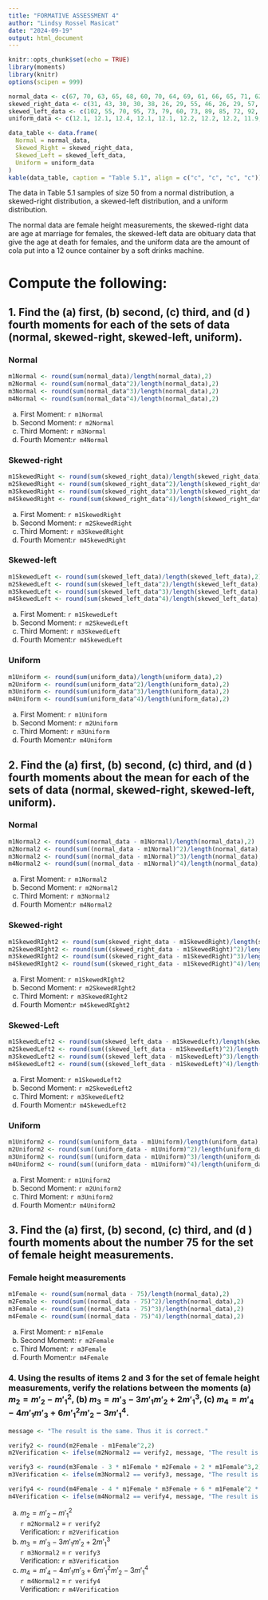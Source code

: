 ---
title: "FORMATIVE ASSESSMENT 4"
author: "Lindsy Rossel Masicat"
date: "2024-09-19"
output: html_document
---

```{r setup, include=FALSE}
knitr::opts_chunk$set(echo = TRUE)
library(moments)
library(knitr)
options(scipen = 999) 
```
<style>
  table, caption {
    margin-left: auto;
    margin-right: auto;
    text-align: center;
  }
  caption{
    font-size: 14pt;
    font-weight: bold;
    color: black;
}
</style>
```{r table, echo=FALSE}
normal_data <- c(67, 70, 63, 65, 68, 60, 70, 64, 69, 61, 66, 65, 71, 62, 66, 68, 64, 67, 62, 66, 65, 63, 66, 65, 63, 69, 62, 67, 59, 66, 65, 63, 65, 60, 67, 64, 68, 61, 69, 65, 62, 67, 70, 64, 63, 68, 64, 65, 61, 66)
skewed_right_data <- c(31, 43, 30, 30, 38, 26, 29, 55, 46, 26, 29, 57, 34, 34, 36, 40, 28, 26, 66, 63, 30, 33, 24, 35, 34, 40, 24, 29, 24, 27, 35, 33, 75, 38, 34, 85, 29, 40, 41, 35, 26, 34, 19, 23, 28, 26, 31, 25, 22, 28)
skewed_left_data <- c(102, 55, 70, 95, 73, 79, 60, 73, 89, 85, 72, 92, 76, 93, 76, 97, 10, 70, 85, 25, 83, 58, 10, 92, 82, 87, 104, 75, 80, 66, 93, 90, 84, 73, 98, 79, 35, 71, 90, 71, 63, 58, 82, 72, 93, 44, 65, 77, 81, 77)
uniform_data <- c(12.1, 12.1, 12.4, 12.1, 12.1, 12.2, 12.2, 12.2, 11.9, 12.2, 12.3, 12.3, 11.7, 12.3, 12.3, 12.4, 12.4, 12.1, 12.4, 12.4, 12.5, 11.8, 12.5, 12.5, 12.5, 11.6, 11.6, 12, 11.6, 11.6, 11.7, 12.3, 11.7, 11.7, 11.7, 11.8, 12.5, 11.8, 11.8, 11.8, 11.9, 11.9, 11.9, 12.2, 11.9, 12, 11.9, 12, 12, 12)
```

```{r tableputput, echo=FALSE}
data_table <- data.frame(
  Normal = normal_data,
  Skewed_Right = skewed_right_data,
  Skewed_Left = skewed_left_data,
  Uniform = uniform_data
)
kable(data_table, caption = "Table 5.1", align = c("c", "c", "c", "c"))
```
The data in Table 5.1 samples of size 50 from a normal distribution, a skewed-right distribution, a skewed-left distribution, and a uniform distribution.

The normal data are female height measurements, the skewed-right data are age at marriage for females, the skewed-left data are obituary data that give the age at death for females, and the uniform data are the amount of cola put into a 12 ounce container by a soft drinks machine.

# Compute the following:

## 1. Find the (a) first, (b) second, (c) third, and (d ) fourth moments for each of the sets of data (normal, skewed-right, skewed-left, uniform).

### Normal

```{r normal, echo=FALSE}
m1Normal <- round(sum(normal_data)/length(normal_data),2)
m2Normal <- round(sum(normal_data^2)/length(normal_data),2)
m3Normal <- round(sum(normal_data^3)/length(normal_data),2)
m4Normal <- round(sum(normal_data^4)/length(normal_data),2)
```
(a) First Moment: `r m1Normal`
(b) Second Moment: `r m2Normal`
(c) Third Moment: `r m3Normal` 
(d) Fourth Moment:`r m4Normal`

### Skewed-right
```{r skewed-rigt, echo=FALSE}
m1SkewedRight <- round(sum(skewed_right_data)/length(skewed_right_data),2)
m2SkewedRight <- round(sum(skewed_right_data^2)/length(skewed_right_data),2)
m3SkewedRight <- round(sum(skewed_right_data^3)/length(skewed_right_data),2)
m4SkewedRight <- round(sum(skewed_right_data^4)/length(skewed_right_data),2)
```
(a) First Moment: `r m1SkewedRight`
(b) Second Moment: `r m2SkewedRight`
(c) Third Moment: `r m3SkewedRight` 
(d) Fourth Moment:`r m4SkewedRight`

### Skewed-left
```{r skewed-left, echo=FALSE}
m1SkewedLeft <- round(sum(skewed_left_data)/length(skewed_left_data),2)
m2SkewedLeft <- round(sum(skewed_left_data^2)/length(skewed_left_data),2)
m3SkewedLeft <- round(sum(skewed_left_data^3)/length(skewed_left_data),2)
m4SkewedLeft <- round(sum(skewed_left_data^4)/length(skewed_left_data),2)
```
(a) First Moment: `r m1SkewedLeft`
(b) Second Moment: `r m2SkewedLeft`
(c) Third Moment: `r m3SkewedLeft` 
(d) Fourth Moment:`r m4SkewedLeft`

### Uniform
```{r uniform, echo=FALSE}
m1Uniform <- round(sum(uniform_data)/length(uniform_data),2)
m2Uniform <- round(sum(uniform_data^2)/length(uniform_data),2)
m3Uniform <- round(sum(uniform_data^3)/length(uniform_data),2)
m4Uniform <- round(sum(uniform_data^4)/length(uniform_data),2)
```
(a) First Moment: `r m1Uniform`
(b) Second Moment: `r m2Uniform`
(c) Third Moment: `r m3Uniform` 
(d) Fourth Moment:`r m4Uniform`

## 2. Find the (a) first, (b) second, (c) third, and (d ) fourth moments about the mean for each of the sets of data (normal, skewed-right, skewed-left, uniform).

### Normal

```{r normal2, echo=FALSE}
m1Normal2 <- round(sum(normal_data - m1Normal)/length(normal_data),2)
m2Normal2 <- round(sum((normal_data - m1Normal)^2)/length(normal_data),2)
m3Normal2 <- round(sum((normal_data - m1Normal)^3)/length(normal_data),2)
m4Normal2 <- round(sum((normal_data - m1Normal)^4)/length(normal_data),2)
```
(a) First Moment: `r m1Normal2`
(b) Second Moment: `r m2Normal2`
(c) Third Moment: `r m3Normal2` 
(d) Fourth Moment:`r m4Normal2`

### Skewed-right
```{r skewedright2, echo=FALSE}
m1SkewedRIght2 <- round(sum(skewed_right_data - m1SkewedRight)/length(skewed_right_data),2)
m2SkewedRIght2 <- round(sum((skewed_right_data - m1SkewedRight)^2)/length(skewed_right_data),2)
m3SkewedRIght2 <- round(sum((skewed_right_data - m1SkewedRight)^3)/length(skewed_right_data),2)
m4SkewedRIght2 <- round(sum((skewed_right_data - m1SkewedRight)^4)/length(skewed_right_data),2)
```
(a) First Moment: `r m1SkewedRIght2`
(b) Second Moment: `r m2SkewedRIght2`
(c) Third Moment: `r m3SkewedRIght2` 
(d) Fourth Moment:`r m4SkewedRIght2`

### Skewed-Left
```{r skewedleft2, echo=FALSE}
m1SkewedLeft2 <- round(sum(skewed_left_data - m1SkewedLeft)/length(skewed_left_data),2)
m2SkewedLeft2 <- round(sum((skewed_left_data - m1SkewedLeft)^2)/length(skewed_left_data),2)
m3SkewedLeft2 <- round(sum((skewed_left_data - m1SkewedLeft)^3)/length(skewed_left_data),2)
m4SkewedLeft2 <- round(sum((skewed_left_data - m1SkewedLeft)^4)/length(skewed_left_data),2)
```
(a) First Moment: `r m1SkewedLeft2`
(b) Second Moment: `r m2SkewedLeft2`
(c) Third Moment: `r m3SkewedLeft2` 
(d) Fourth Moment:`r m4SkewedLeft2`

### Uniform

```{r uniform2, echo=FALSE}
m1Uniform2 <- round(sum(uniform_data - m1Uniform)/length(uniform_data),2)
m2Uniform2 <- round(sum((uniform_data - m1Uniform)^2)/length(uniform_data),2)
m3Uniform2 <- round(sum((uniform_data - m1Uniform)^3)/length(uniform_data),2)
m4Uniform2 <- round(sum((uniform_data - m1Uniform)^4)/length(uniform_data),2)
```
(a) First Moment: `r m1Uniform2`
(b) Second Moment: `r m2Uniform2`
(c) Third Moment: `r m3Uniform2` 
(d) Fourth Moment:`r m4Uniform2`

## 3. Find the (a) first, (b) second, (c) third, and (d ) fourth moments about the number 75 for the set of female height measurements.

### Female height measurements

```{r female, echo=FALSE}
m1Female <- round(sum(normal_data - 75)/length(normal_data),2)
m2Female <- round(sum((normal_data - 75)^2)/length(normal_data),2)
m3Female <- round(sum((normal_data - 75)^3)/length(normal_data),2)
m4Female <- round(sum((normal_data - 75)^4)/length(normal_data),2)
```
(a) First Moment: `r m1Female`
(b) Second Moment: `r m2Female`
(c) Third Moment: `r m3Female` 
(d) Fourth Moment:`r m4Female`

### 4. Using the results of items 2 and 3 for the set of female height measurements, verify the relations between the moments (a) $m_2 = m'_2 - m'^2_1$, <or> (b) $m_3 = m'_3 - 3m'_1m'_2 +2m'^3_1$, <or> (c) $m_4 = m'_4 - 4m'_1m'_3 + 6m'^2_1m'_2 - 3m'^4_1$.

```{r verify, echo=FALSE}
message <- "The result is the same. Thus it is correct."

verify2 <- round(m2Female - m1Female^2,2)
m2Verification <- ifelse(m2Normal2 == verify2, message, "The result is different.")

verify3 <- round(m3Female - 3 * m1Female * m2Female + 2 * m1Female^3,2)
m3Verification <- ifelse(m3Normal2 == verify3, message, "The result is different.")

verify4 <- round(m4Female - 4 * m1Female * m3Female + 6 * m1Female^2 * m2Female - 3 * m1Female^4,2)
m4Verification <- ifelse(m4Normal2 == verify4, message, "The result is different.")

```
(a) $m_2 = m'_2 - m'^2_1$
<br>
`r m2Normal2` = `r verify2`
<br>
Verification: `r m2Verification`
<br>
(b) $m_3 = m'_3 - 3m'_1m'_2 +2m'^3_1$
<br>
`r m3Normal2` = `r verify3`
<br>
Verification: `r m3Verification`
<br>
(c) $m_4 = m'_4 - 4m'_1m'_3 + 6m'^2_1m'_2 - 3m'^4_1$
<br>
`r m4Normal2` = `r verify4` 
<br>
Verification: `r m4Verification`